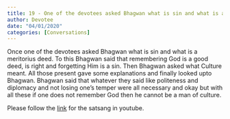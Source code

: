 ```yaml
---
title: 19 - One of the devotees asked Bhagwan what is sin and what is a meritorius deed.
author: Devotee
date: "04/01/2020"
categories: [Conversations]
---
```

Once one of the devotees asked Bhagwan what is sin and what is a meritorius deed. To this Bhagwan said that remembering God is a good deed, is right and forgetting Him is a sin. Then Bhagwan asked what Culture meant. All those present gave some explanations and finally looked upto Bhagwan. Bhagwan said that whatever they said like politeness and diplomacy and not losing one's temper were all necessary and  okay but with all these if one does not remember God then he cannot be a man of culture. 
 
Please follow the [link](https://youtu.be/31DfGUgBuUg?si=4o77BId8g67Ink2C) for the satsang in youtube.
